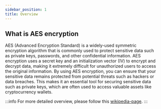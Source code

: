 ```yaml
---
sidebar_position: 1
title: Overview
---
```


## What is AES encryption

AES (Advanced Encryption Standard) is a widely-used symmetric encryption algorithm that is commonly used to protect
sensitive data such as private keys, passwords, and other confidential information. AES encryption uses a secret key
and an initialization vector (IV) to encrypt and decrypt data, making it extremely difficult for unauthorized users
to access the original information. By using AES encryption, you can ensure that your sensitive data remains protected
from potential threats such as hackers or data breaches. This makes it an essential tool for securing sensitive data
such as private keys, which are often used to access valuable assets like cryptocurrency wallets.

:::info
For more detailed overview, please follow this [wikipedia-page](https://en.wikipedia.org/wiki/Advanced_Encryption_Standard).
:::


